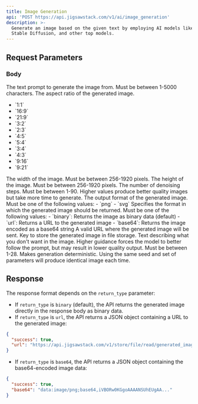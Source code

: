 ```yaml
---
title: Image Generation
api: 'POST https://api.jigsawstack.com/v1/ai/image_generation'
description: >-
  Generate an image based on the given text by employing AI models like Flux,
  Stable Diffusion, and other top models.
---
```



## Request Parameters

### Body

<ParamField body="prompt" type="string" required>
  The text prompt to generate the image from. Must be between 1-5000 characters.
</ParamField>

<ParamField body="aspect_ratio" type="string" default="1:1">
  The aspect ratio of the generated image.
  <ul>
    <li>`1:1`</li>
    <li>`16:9`</li>
    <li>`21:9`</li>
    <li>`3:2`</li>
    <li>`2:3`</li>
    <li>`4:5`</li>
    <li>`5:4`</li>
    <li>`3:4`</li>
    <li>`4:3`</li>
    <li>`9:16`</li>
    <li>`9:21`</li>
  </ul>
</ParamField>

<ParamField body="width" type="number">
  The width of the image. Must be between 256-1920 pixels.
</ParamField>

<ParamField body="height" type="number">
  The height of the image. Must be between 256-1920 pixels.
</ParamField>

<ParamField body="steps" type="number" default="4">
  The number of denoising steps. Must be between 1-90. Higher values produce better quality images but take more time to generate.
</ParamField>

<ParamField body="output_format" type="string" default="png">
  The output format of the generated image. Must be one of the following values:
  - `png`
  - `svg`
</ParamField>

<ParamField body="return_type" type="string" default="binary">
  Specifies the format in which the generated image should be returned. Must be one of the following values:
  - `binary`: Returns the image as binary data (default)
  - `url`: Returns a URL to the generated image
  - `base64`: Returns the image encoded as a base64 string
</ParamField>

<ParamField body="url" type="string">
  A valid URL where the generated image will be sent.
</ParamField>

<ParamField body="file_store_key" type="string">
  Key to store the generated image in file storage.
</ParamField>

<ParamField body="advance_config" type="object">
  <Expandable title="advance_config" defaultOpen="false">
    <ParamField body="negative_prompt" type="string">
      Text describing what you don't want in the image.
    </ParamField>
    <ParamField body="guidance" type="number">
      Higher guidance forces the model to better follow the prompt, but may result in lower quality output. Must be between 1-28.
    </ParamField>
    <ParamField body="seed" type="number">
      Makes generation deterministic. Using the same seed and set of parameters will produce identical image each time.
    </ParamField>
  </Expandable>
</ParamField>

<Snippet file="header.mdx" />

## Response

The response format depends on the `return_type` parameter:

- If `return_type` is `binary` (default), the API returns the generated image directly in the response body as binary data.
- If `return_type` is `url`, the API returns a JSON object containing a URL to the generated image:

```json
{
  "success": true,
  "url": "https://api.jigsawstack.com/v1/store/file/read/generated_image_key.png"
}
```

- If `return_type` is `base64`, the API returns a JSON object containing the base64-encoded image data:

```json
{
  "success": true,
  "base64": "data:image/png;base64,iVBORw0KGgoAAAANSUhEUgAA..."
}
```

<ImageGenerationSnippet />
